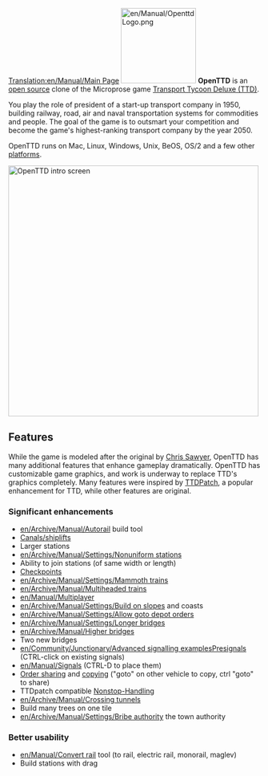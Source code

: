 [[Translation:en/Manual/Main Page]]
{{en/Manual/Navigation}}
[[File:en/Manual/OpenttdLogo.png|left|150px]]
'''OpenTTD''' is an [https://www.wikipedia.org/wiki/Open_Source open source] clone of the Microprose game [https://www.wikipedia.org/wiki/Transport_Tycoon Transport Tycoon Deluxe (TTD)]. 

You play the role of president of a start-up transport company in 1950, building railway, road, air and naval transportation systems for commodities and people. The goal of the game is to outsmart your competition and become the game's highest-ranking transport company by the year 2050.

OpenTTD runs on Mac, Linux, Windows, Unix, BeOS, OS/2 and a few other [[en/Archive/Compilation and Ports/Operating system|platforms]].

[[File:en/Manual/Intro screen.png|thumb|none|500px|OpenTTD intro screen]]
{{en/-}}

==Features==
While the game is modeled after the original by [http://www.chrissawyer.com/info.htm Chris Sawyer], OpenTTD has many additional features that enhance gameplay dramatically. OpenTTD has customizable game graphics, and work is underway to replace TTD's graphics completely. Many features were inspired by [http://www.ttdpatch.net/ TTDPatch], a popular enhancement for TTD, while other features are original.

===Significant enhancements===
*[[en/Archive/Manual/Autorail]] build tool
*[[en/Manual/Water Transport Tiles|Canals/shiplifts]]
*Larger stations
*[[en/Archive/Manual/Settings/Nonuniform stations]]
*Ability to join stations (of same width or length)
*[[en/Manual/Waypoints|Checkpoints]]
*[[en/Archive/Manual/Settings/Mammoth trains]]
*[[en/Archive/Manual/Multiheaded trains]]
*[[en/Manual/Multiplayer]]
*[[en/Archive/Manual/Settings/Build on slopes]] and coasts
*[[en/Archive/Manual/Settings/Allow goto depot orders]]
*[[en/Archive/Manual/Settings/Longer bridges]]
*[[en/Archive/Manual/Higher bridges]]
*Two new bridges
*[[en/Community/Junctionary/Advanced signalling examples]]Presignals (CTRL-click on existing signals)
*[[en/Manual/Signals]] (CTRL-D to place them)
*[[en/Manual/Orders|Order sharing]] and [[en/Manual/Orders|copying]] ("goto" on other vehicle to copy, ctrl "goto" to share)
*TTDpatch compatible [[en/Archive/Manual/Non-stop|Nonstop-Handling]]
*[[en/Archive/Manual/Crossing tunnels]]
*Build many trees on one tile
*[[en/Archive/Manual/Settings/Bribe authority]] the town authority

===Better usability===
* [[en/Manual/Convert rail]] tool (to rail, electric rail, monorail, maglev)
* Build stations with drag